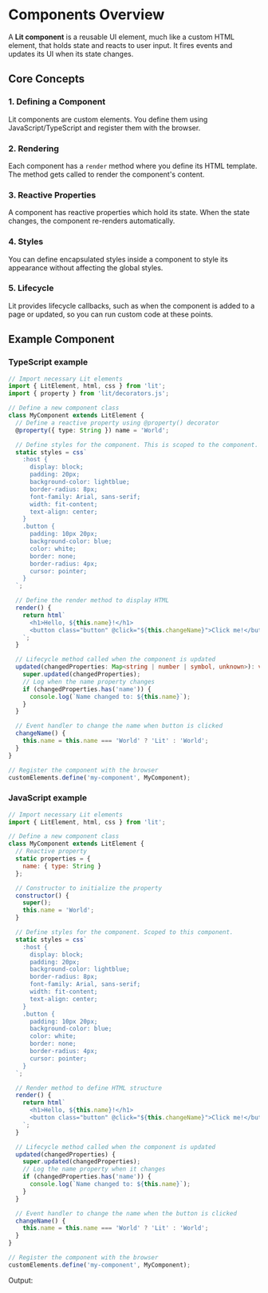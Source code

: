 
<Meta title="Intro" />

# Components Overview

A **Lit component** is a reusable UI element, much like a custom HTML element, that holds state and reacts to user input. It fires events and updates its UI when its state changes.

## Core Concepts

### 1. **Defining a Component**
Lit components are custom elements. You define them using JavaScript/TypeScript and register them with the browser.

### 2. **Rendering**
Each component has a `render` method where you define its HTML template. The method gets called to render the component's content.

### 3. **Reactive Properties**
A component has reactive properties which hold its state. When the state changes, the component re-renders automatically.

### 4. **Styles**
You can define encapsulated styles inside a component to style its appearance without affecting the global styles.

### 5. **Lifecycle**
Lit provides lifecycle callbacks, such as when the component is added to a page or updated, so you can run custom code at these points.

## Example Component
### TypeScript example
```typescript
// Import necessary Lit elements
import { LitElement, html, css } from 'lit';
import { property } from 'lit/decorators.js';

// Define a new component class
class MyComponent extends LitElement {
  // Define a reactive property using @property() decorator
  @property({ type: String }) name = 'World';

  // Define styles for the component. This is scoped to the component.
  static styles = css`
    :host {
      display: block;
      padding: 20px;
      background-color: lightblue;
      border-radius: 8px;
      font-family: Arial, sans-serif;
      width: fit-content;
      text-align: center;
    }
    .button {
      padding: 10px 20px;
      background-color: blue;
      color: white;
      border: none;
      border-radius: 4px;
      cursor: pointer;
    }
  `;

  // Define the render method to display HTML
  render() {
    return html`
      <h1>Hello, ${this.name}!</h1>
      <button class="button" @click="${this.changeName}">Click me!</button>
    `;
  }

  // Lifecycle method called when the component is updated
  updated(changedProperties: Map<string | number | symbol, unknown>): void {
    super.updated(changedProperties);
    // Log when the name property changes
    if (changedProperties.has('name')) {
      console.log(`Name changed to: ${this.name}`);
    }
  }

  // Event handler to change the name when button is clicked
  changeName() {
    this.name = this.name === 'World' ? 'Lit' : 'World';
  }
}

// Register the component with the browser
customElements.define('my-component', MyComponent);
```

### JavaScript example
```javascript
// Import necessary Lit elements
import { LitElement, html, css } from 'lit';

// Define a new component class
class MyComponent extends LitElement {
  // Reactive property
  static properties = {
    name: { type: String }
  };

  // Constructor to initialize the property
  constructor() {
    super();
    this.name = 'World';
  }

  // Define styles for the component. Scoped to this component.
  static styles = css`
    :host {
      display: block;
      padding: 20px;
      background-color: lightblue;
      border-radius: 8px;
      font-family: Arial, sans-serif;
      width: fit-content;
      text-align: center;
    }
    .button {
      padding: 10px 20px;
      background-color: blue;
      color: white;
      border: none;
      border-radius: 4px;
      cursor: pointer;
    }
  `;

  // Render method to define HTML structure
  render() {
    return html`
      <h1>Hello, ${this.name}!</h1>
      <button class="button" @click="${this.changeName}">Click me!</button>
    `;
  }

  // Lifecycle method called when the component is updated
  updated(changedProperties) {
    super.updated(changedProperties);
    // Log the name property when it changes
    if (changedProperties.has('name')) {
      console.log(`Name changed to: ${this.name}`);
    }
  }

  // Event handler to change the name when the button is clicked
  changeName() {
    this.name = this.name === 'World' ? 'Lit' : 'World';
  }
}

// Register the component with the browser
customElements.define('my-component', MyComponent);

```
Output:
<my-component></my-component>